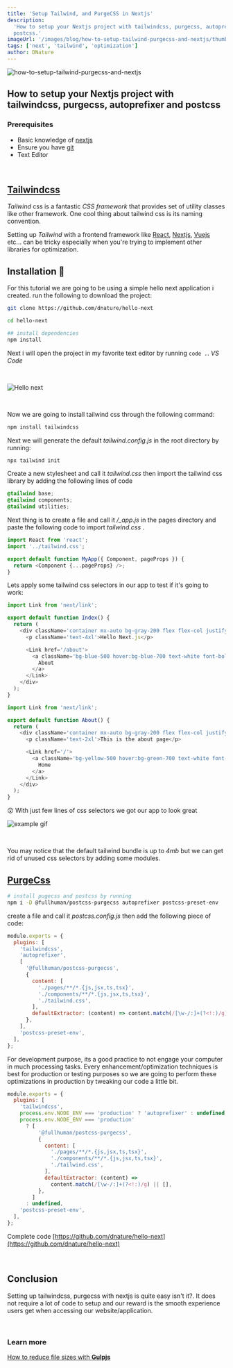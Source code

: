 ```yaml
---
title: 'Setup Tailwind, and PurgeCSS in Nextjs'
description:
  'How to setup your Nextjs project with tailwindcss, purgecss, autoprefixer and
  postcss.'
imageUrl: '/images/blog/how-to-setup-tailwind-purgecss-and-nextjs/thumbnail.png'
tags: ['next', 'tailwind', 'optimization']
author: DNature
---
```


![how-to-setup-tailwind-purgecss-and-nextjs](/images/blog/how-to-setup-tailwind-purgecss-and-nextjs/thumbnail.png)

## How to setup your Nextjs project with tailwindcss, purgecss, autoprefixer and postcss

### Prerequisites

- Basic knowledge of [nextjs](https://nextjs.org)
- Ensure you have [git](https://git-scm.com)
- Text Editor

<br />

## [Tailwindcss](https://tailwindcss.com/)

_Tailwind_ css is a fantastic _CSS framework_ that provides set of utility
classes like other framework. One cool thing about tailwind css is its naming
convention.

Setting up _Tailwind_ with a frontend framework like
[React](https://reactjs.org), [Nextjs](https://nextjs.org),
[Vuejs](https://vuejs.org) etc... can be tricky especially when you're trying to
implement other libraries for optimization.

## Installation 👣

For this tutorial we are going to be using a simple hello next application i
created. run the following to download the project:

```bash
git clone https://github.com/dnature/hello-next

cd hello-next

## install dependencies
npm install
```

Next i will open the project in my favorite text editor by running `code .`. _VS
Code_

<br />

![Hello next](/images/blog/how-to-setup-tailwind-purgecss-and-nextjs/hello-next.png)

<br />

Now we are going to install tailwind css through the following command:

```bash
npm install tailwindcss
```

Next we will generate the default _tailwind.config.js_ in the root directory by
running:

```bash
npx tailwind init
```

Create a new stylesheet and call it _tailwind.css_ then import the tailwind css
library by adding the following lines of code

```css
@tailwind base;
@tailwind components;
@tailwind utilities;
```

Next thing is to create a file and call it _/\_app.js_ in the pages directory
and paste the following code to import _tailwind.css_ .

```js
import React from 'react';
import '../tailwind.css';

export default function MyApp({ Component, pageProps }) {
  return <Component {...pageProps} />;
}
```

Lets apply some tailwind css selectors in our app to test if it's going to work:

```js
import Link from 'next/link';

export default function Index() {
  return (
    <div className='container mx-auto bg-gray-200 flex flex-col justify-center items-center h-screen'>
      <p className='text-4xl'>Hello Next.js</p>

      <Link href='/about'>
        <a className='bg-blue-500 hover:bg-blue-700 text-white font-bold py-2 px-4 rounded-full'>
          About
        </a>
      </Link>
    </div>
  );
}
```

```js
import Link from 'next/link';

export default function About() {
  return (
    <div className='container mx-auto bg-gray-200 flex flex-col justify-center items-center h-screen'>
      <p className='text-2xl'>This is the about page</p>

      <Link href='/'>
        <a className='bg-yellow-500 hover:bg-green-700 text-white font-bold py-2 px-4 rounded-full'>
          Home
        </a>
      </Link>
    </div>
  );
}
```

<span className='text-4xl'>😲</span> With just few lines of css selectors we got
our app to look great
<br />

![example gif](/images/blog/how-to-setup-tailwind-purgecss-and-nextjs/tailwind-next.gif)

<br />

You may notice that the default tailwind bundle is up to _4mb_ but we can get
rid of unused css selectors by adding some modules.

## [PurgeCss](/blog/remove-all-unused-css)

```bash
# install pugecss and postcss by running
npm i -D @fullhuman/postcss-purgecss autoprefixer postcss-preset-env
```

create a file and call it _postcss.config.js_ then add the following piece of
code:

```js
module.exports = {
  plugins: [
    'tailwindcss',
    'autoprefixer',
    [
      '@fullhuman/postcss-purgecss',
      {
        content: [
          './pages/**/*.{js,jsx,ts,tsx}',
          './components/**/*.{js,jsx,ts,tsx}',
          './tailwind.css',
        ],
        defaultExtractor: (content) => content.match(/[\w-/:]+(?<!:)/g) || [],
      },
    ],
    'postcss-preset-env',
  ],
};
```

For development purpose, its a good practice to not engage your computer in much
processing tasks. Every enhancement/optimization techniques is best for
production or testing purposes so we are going to perform these optimizations in
production by tweaking our code a little bit.

```js
module.exports = {
  plugins: [
    'tailwindcss',
    process.env.NODE_ENV === 'production' ? 'autoprefixer' : undefined,
    process.env.NODE_ENV === 'production'
      ? [
          '@fullhuman/postcss-purgecss',
          {
            content: [
              './pages/**/*.{js,jsx,ts,tsx}',
              './components/**/*.{js,jsx,ts,tsx}',
              './tailwind.css',
            ],
            defaultExtractor: (content) =>
              content.match(/[\w-/:]+(?<!:)/g) || [],
          },
        ]
      : undefined,
    'postcss-preset-env',
  ],
};
```

Complete code
[https://github.com/dnature/hello-next](https://github.com/dnature/hello-next)

<br />

## Conclusion

Setting up tailwindcss, purgecss with nextjs is quite easy isn't it?. It does
not require a lot of code to setup and our reward is the smooth experience users
get when accessing our website/application.

<br />

### Learn more

[How to reduce file sizes with **Gulpjs**](/blog/how-to-reduce-file-sizes-with-gulpjs)
